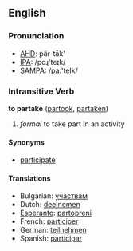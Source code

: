 ==English==

===Pronunciation===

*[[w:AHD|AHD]]: pär-tāk'
*[[w:IPA|IPA]]: /pɑɻ'teɪk/
*[[w:SAMPA|SAMPA]]: /pa:'teIk/

===Intransitive Verb===

'''to partake''' ([[partook]], [[partaken]])

# ''formal'' to take part in an activity

====Synonyms====
*[[participate]]

====Translations====
*Bulgarian: [[участвам]]
*Dutch: [[deelnemen]]
*[[Esperanto]]: [[partopreni]]
*French: [[participer]]
*German: [[teilnehmen]]
*Spanish: [[participar]]